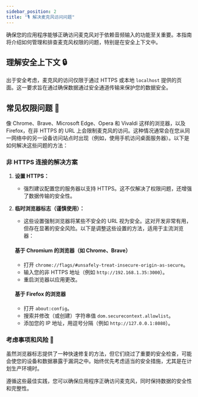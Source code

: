 ```yaml
---
sidebar_position: 2
title: "🎙️ 解决麦克风访问问题"
---
```


确保您的应用程序能够正确访问麦克风对于依赖音频输入的功能至关重要。本指南将介绍如何管理和排查麦克风权限的问题，特别是在安全上下文中。

## 理解安全上下文 🔒

出于安全考虑，麦克风的访问仅限于通过 HTTPS 或本地 `localhost` 提供的页面。这一要求旨在通过确保数据通过安全通道传输来保护您的数据安全。

## 常见权限问题 🚫

像 Chrome、Brave、Microsoft Edge、Opera 和 Vivaldi 这样的浏览器，以及 Firefox，在非 HTTPS 的 URL 上会限制麦克风的访问。这种情况通常会在您从同一网络中的另一设备访问站点时出现（例如，使用手机访问桌面服务器）。以下是如何解决这些问题的方法：

### 非 HTTPS 连接的解决方案

1. **设置 HTTPS：**
   - 强烈建议配置您的服务器以支持 HTTPS。这不仅解决了权限问题，还增强了数据传输的安全性。

2. **临时浏览器标志（谨慎使用）：**
   - 这些设置强制浏览器将某些不安全的 URL 视为安全。这对开发非常有用，但存在显著的安全风险。以下是调整这些设置的方法，适用于主流浏览器：

   #### 基于 Chromium 的浏览器（如 Chrome、Brave）
   - 打开 `chrome://flags/#unsafely-treat-insecure-origin-as-secure`。
   - 输入您的非 HTTPS 地址（例如 `http://192.168.1.35:3000`）。
   - 重启浏览器以应用更改。

   #### 基于 Firefox 的浏览器
   - 打开 `about:config`。
   - 搜索并修改（或创建）字符串值 `dom.securecontext.allowlist`。
   - 添加您的 IP 地址，用逗号分隔（例如 `http://127.0.0.1:8080`）。

### 考虑事项和风险 🚨

虽然浏览器标志提供了一种快速修复的方法，但它们绕过了重要的安全检查，可能会使您的设备和数据暴露于漏洞之中。始终优先考虑适当的安全措施，尤其是在计划生产环境时。

遵循这些最佳实践，您可以确保应用程序正确访问麦克风，同时保持数据的安全性和完整性。